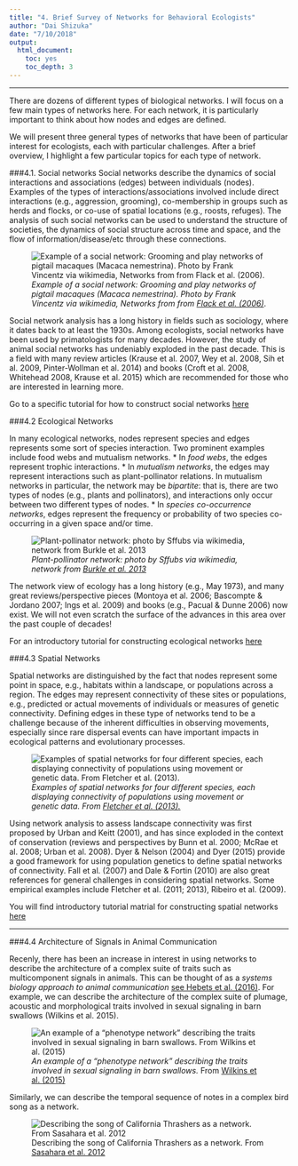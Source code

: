 ```yaml
---
title: "4. Brief Survey of Networks for Behavioral Ecologists"
author: "Dai Shizuka"
date: "7/10/2018"
output: 
  html_document:
    toc: yes
    toc_depth: 3
---
```


--------------

There are dozens of different types of biological networks. I will focus on a few main types of networks here. For each network, it is particularly important to think about how nodes and edges are defined.

We will present three general types of networks that have been of particular interest for ecologists, each with particular challenges. After a brief overview, I highlight a few particular topics for each type of network.


###4.1. Social networks
Social networks describe the dynamics of social interactions and associations (edges) between individuals (nodes). Examples of the types of interactions/associations involved include direct interactions (e.g., aggression, grooming), co-membership in groups such as herds and flocks, or co-use of spatial locations (e.g., roosts, refuges). The analysis of such social networks can be used to understand the structure of societies, the dynamics of social structure across time and space, and the flow of information/disease/etc through these connections.

![*Example of a social network: Grooming and play networks of pigtail macaques (Macaca nemestrina). Photo by Frank Vincentz via wikimedia, Networks from from* [*Flack et al. (2006)*](https://www.nature.com/articles/nature04326).](./assets/images/ASN_fig1.png)

Social network analysis has a long history in fields such as sociology, where it dates back to at least the 1930s. Among ecologists, social networks have been used by primatologists for many decades. However, the study of animal social networks has undeniably exploded in the past decade. This is a field with many review articles (Krause et al. 2007, Wey et al. 2008, Sih et al. 2009, Pinter-Wollman et al. 2014) and books (Croft et al. 2008, Whitehead 2008, Krause et al. 2015) which are recommended for those who are interested in learning more.

Go to a specific tutorial for how to construct social networks [here](04.1_socialnetworks.html)


###4.2 Ecological Networks

In many ecological networks, nodes represent species and edges represents some sort of species interaction. Two prominent examples include food webs and mutualism networks. 
* In *food webs*, the edges represent trophic interactions. 
* In *mutualism networks*, the edges may represent interactions such as plant-pollinator relations. In mutualism networks in particular, the network may be *bipartite*: that is, there are two types of nodes (e.g., plants and pollinators), and interactions only occur between two different types of nodes.
* In *species co-occurrence networks*, edges represent the frequency or probability of two species co-occurring in a given space and/or time. 


![*Plant-pollinator network: photo by Sffubs via wikimedia, network from* [*Burkle et al. 2013*](http://science.sciencemag.org/content/339/6127/1611)](./assets/images/PlantPollinator.png)

The network view of ecology has a long history (e.g., May 1973), and many great reviews/perspective pieces (Montoya et al. 2006; Bascompte & Jordano 2007; Ings et al. 2009) and books (e.g., Pacual & Dunne 2006) now exist. We will not even scratch the surface of the advances in this area over the past couple of decades!

For an introductory tutorial for constructing ecological networks [here](04.2_ecolnets.html)

###4.3 Spatial Networks

Spatial networks are distinguished by the fact that nodes represent some point in space, e.g., habitats within a landscape, or populations across a region. The edges may represent connectivity of these sites or populations, e.g., predicted or actual movements of individuals or measures of genetic connectivity. Defining edges in these type of networks tend to be a challenge because of the inherent difficulties in observing movements, especially since rare dispersal events can have important impacts in ecological patterns and evolutionary processes.

![*Examples of spatial networks for four different species, each displaying connectivity of populations using movement or genetic data. From* [*Fletcher et al. (2013).*](https://www.nature.com/articles/ncomms3572)](./assets/images/Fletcher2013.png)

Using network analysis to assess landscape connectivity was first proposed by Urban and Keitt (2001), and has since exploded in the context of conservation (reviews and perspectives by Bunn et al. 2000; McRae et al. 2008; Urban et al. 2008). Dyer & Nelson (2004) and Dyer (2015) provide a good framework for using population genetics to define spatial networks of connectivity. Fall et al. (2007) and Dale & Fortin (2010) are also great references for general challenges in considering spatial networks. Some empirical examples include Fletcher et al. (2011; 2013), Ribeiro et al. (2009).

You will find introductory tutorial matrial for constructing spatial networks [here](04.3_spatialnets.html)

-----

###4.4 Architecture of Signals in Animal Communication

Recenly, there has been an increase in interest in using networks to describe the architecture of a complex suite of traits such as multicomponent signals in animals. This can be thought of as a *systems biology approach to animal communication* [see Hebets et al. (2016)](http://rspb.royalsocietypublishing.org/content/283/1826/20152889). For example, we can describe the architecture of the complex suite of plumage, acoustic and morphological traits involved in sexual signaling in barn swallows (Wilkins et al. 2015).


![*An example of a "phenotype network" describing the traits involved in sexual signaling in barn swallows.* From [Wilkins et al. (2015)](http://rspb.royalsocietypublishing.org/content/282/1816/20151574)](./assets/images/Wilkins2015.png)


Similarly, we can describe the temporal sequence of notes in a complex bird song as a network.

![Describing the song of California Thrashers as a network. From [Sasahara et al. 2012](http://journals.plos.org/plosone/article?id=10.1371/journal.pone.0044436)](./assets/images/sasahara2012.png)
